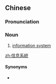 {{also|信息系统}}
==Chinese==
{{zh-forms|s=信息系统|type=22}}

===Pronunciation===
{{zh-pron
|m=xìn息 xìtǒng
|c=seon3 sik1 hai6 tung2
|cat=n
}}

===Noun===
{{zh-noun}}

# [[information system]]

[[zh:信息系統]]

====Synonyms====
* {{zh-l|資訊系統}}

{{zh-cat|Systems|Systems theory}}